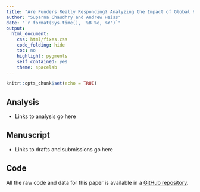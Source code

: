 ```yaml
---
title: "Are Funders Really Responding? Analyzing the Impact of Global Restrictions on NGOs"
author: "Suparna Chaudhry and Andrew Heiss"
date: "`r format(Sys.time(), '%B %e, %Y')`"
output: 
  html_document: 
    css: html/fixes.css
    code_folding: hide
    toc: no
    highlight: pygments
    self_contained: yes
    theme: spacelab
---
```


```r
knitr::opts_chunk$set(echo = TRUE)
```

## Analysis

- Links to analysis go here

## Manuscript

- Links to drafts and submissions go here

## Code

All the raw code and data for this paper is available in a [GitHub repository](https://github.com/andrewheiss/donors-ngo-restrictions).

